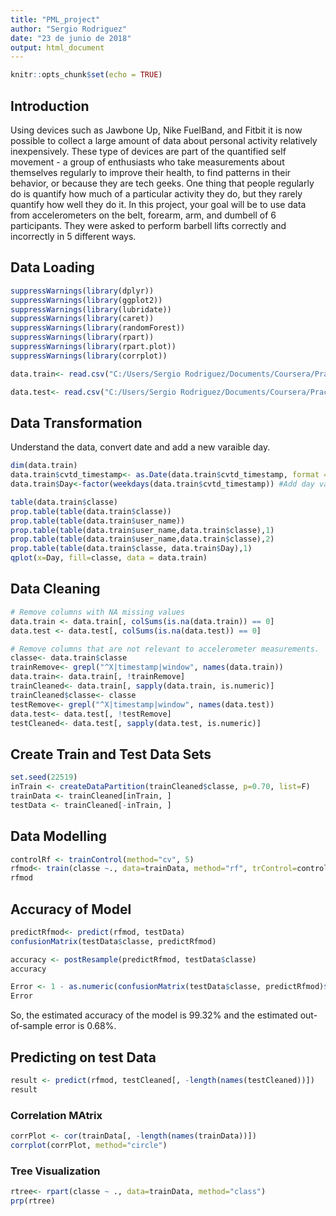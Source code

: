 ---
title: "PML_project"
author: "Sergio Rodriguez"
date: "23 de junio de 2018"
output: html_document
---

```{r setup, include=FALSE}
knitr::opts_chunk$set(echo = TRUE)
```

## Introduction

Using devices such as Jawbone Up, Nike FuelBand, and Fitbit it is now possible to collect a large amount of data about personal activity relatively inexpensively. These type of devices are part of the quantified self movement - a group of enthusiasts who take measurements about themselves regularly to improve their health, to find patterns in their behavior, or because they are tech geeks. One thing that people regularly do is quantify how much of a particular activity they do, but they rarely quantify how well they do it. In this project, your goal will be to use data from accelerometers on the belt, forearm, arm, and dumbell of 6 participants. They were asked to perform barbell lifts correctly and incorrectly in 5 different ways.

## Data Loading
```{r}
suppressWarnings(library(dplyr))
suppressWarnings(library(ggplot2))
suppressWarnings(library(lubridate))
suppressWarnings(library(caret))
suppressWarnings(library(randomForest))
suppressWarnings(library(rpart))
suppressWarnings(library(rpart.plot))
suppressWarnings(library(corrplot))

data.train<- read.csv("C:/Users/Sergio Rodriguez/Documents/Coursera/Practical Machine Learning/pml-training.csv", na.strings = c("NA", "#DIV/0!", ""))

data.test<- read.csv("C:/Users/Sergio Rodriguez/Documents/Coursera/Practical Machine Learning/pml-testing.csv", na.strings = c("NA", "#DIV/0!", ""))
```

## Data Transformation

Understand the data, convert date and add a new varaible day.
```{r}
dim(data.train)
data.train$cvtd_timestamp<- as.Date(data.train$cvtd_timestamp, format = "%m/%d/%Y %H:%M")
data.train$Day<-factor(weekdays(data.train$cvtd_timestamp)) #Add day variable

table(data.train$classe)
prop.table(table(data.train$classe)) 
prop.table(table(data.train$user_name))
prop.table(table(data.train$user_name,data.train$classe),1) 
prop.table(table(data.train$user_name,data.train$classe),2) 
prop.table(table(data.train$classe, data.train$Day),1) 
qplot(x=Day, fill=classe, data = data.train)
```

## Data Cleaning
```{r}
# Remove columns with NA missing values
data.train <- data.train[, colSums(is.na(data.train)) == 0]
data.test <- data.test[, colSums(is.na(data.test)) == 0] 

# Remove columns that are not relevant to accelerometer measurements.
classe<- data.train$classe
trainRemove<- grepl("^X|timestamp|window", names(data.train))
data.train<- data.train[, !trainRemove]
trainCleaned<- data.train[, sapply(data.train, is.numeric)]
trainCleaned$classe<- classe
testRemove<- grepl("^X|timestamp|window", names(data.test))
data.test<- data.test[, !testRemove]
testCleaned<- data.test[, sapply(data.test, is.numeric)]
```

## Create Train and Test Data Sets
```{r}
set.seed(22519)
inTrain <- createDataPartition(trainCleaned$classe, p=0.70, list=F)
trainData <- trainCleaned[inTrain, ]
testData <- trainCleaned[-inTrain, ]
```

## Data Modelling
```{r}
controlRf <- trainControl(method="cv", 5)
rfmod<- train(classe ~., data=trainData, method="rf", trControl=controlRf, importance=TRUE, ntree=100)
rfmod
```

## Accuracy of Model
```{r}
predictRfmod<- predict(rfmod, testData)
confusionMatrix(testData$classe, predictRfmod)

accuracy <- postResample(predictRfmod, testData$classe)
accuracy

Error <- 1 - as.numeric(confusionMatrix(testData$classe, predictRfmod)$overall[1])
Error
```
So, the estimated accuracy of the model is 99.32% and the estimated out-of-sample error is 0.68%.

## Predicting on test Data
```{r}
result <- predict(rfmod, testCleaned[, -length(names(testCleaned))])
result
```

### Correlation MAtrix
```{r}
corrPlot <- cor(trainData[, -length(names(trainData))])
corrplot(corrPlot, method="circle")
```

### Tree Visualization
```{r}
rtree<- rpart(classe ~ ., data=trainData, method="class")
prp(rtree)
```